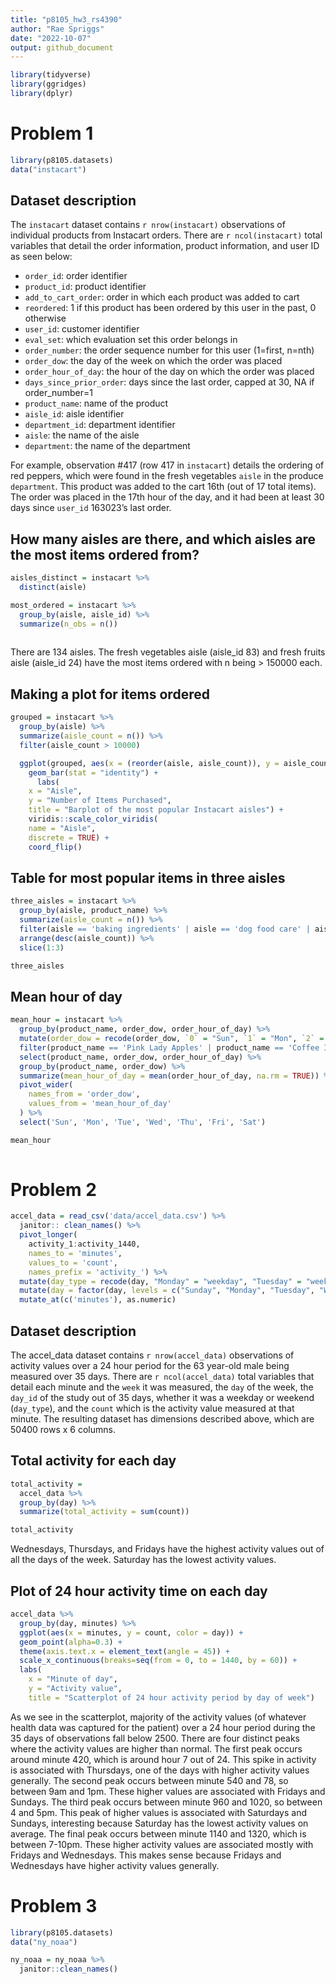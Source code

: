 ```yaml
---
title: "p8105_hw3_rs4390"
author: "Rae Spriggs"
date: "2022-10-07"
output: github_document
---
```


```r
library(tidyverse)
library(ggridges)
library(dplyr)
```

# Problem 1 

```r
library(p8105.datasets)
data("instacart")
```

## Dataset description
The `instacart` dataset contains `r nrow(instacart)` observations of individual products from Instacart orders. There are `r ncol(instacart)` total variables that detail the order information, product information, and user ID as seen below: 

* `order_id`: order identifier
* `product_id`: product identifier
* `add_to_cart_order`: order in which each product was added to cart
* `reordered`: 1 if this product has been ordered by this user in the past, 0 otherwise
* `user_id`: customer identifier
* `eval_set`: which evaluation set this order belongs in 
* `order_number`: the order sequence number for this user (1=first, n=nth)
* `order_dow`: the day of the week on which the order was placed
* `order_hour_of_day`: the hour of the day on which the order was placed
* `days_since_prior_order`: days since the last order, capped at 30, NA if order_number=1
* `product_name`: name of the product
* `aisle_id`: aisle identifier
* `department_id`: department identifier
* `aisle`: the name of the aisle
* `department`: the name of the department

For example, observation #417 (row 417 in `instacart`) details the ordering of red peppers, which were found in the fresh vegetables `aisle` in the produce `department`. This product was added to the cart 16th (out of 17 total items). The order was placed in the 17th hour of the day, and it had been at least 30 days since `user_id` 163023's last order. 

## How many aisles are there, and which aisles are the most items ordered from? 
```r
aisles_distinct = instacart %>% 
  distinct(aisle)

most_ordered = instacart %>% 
  group_by(aisle, aisle_id) %>% 
  summarize(n_obs = n())
  
```

There are 134 aisles. The fresh vegetables aisle (aisle_id 83) and fresh fruits aisle (aisle_id 24) have the most items ordered with n being > 150000 each. 

## Making a plot for items ordered 
```r
grouped = instacart %>% 
  group_by(aisle) %>% 
  summarize(aisle_count = n()) %>% 
  filter(aisle_count > 10000)

  ggplot(grouped, aes(x = (reorder(aisle, aisle_count)), y = aisle_count)) +
    geom_bar(stat = "identity") + 
      labs(
    x = "Aisle",
    y = "Number of Items Purchased",
    title = "Barplot of the most popular Instacart aisles") + 
    viridis::scale_color_viridis(
    name = "Aisle", 
    discrete = TRUE) + 
    coord_flip()
```

## Table for most popular items in three aisles 

```r
three_aisles = instacart %>% 
  group_by(aisle, product_name) %>% 
  summarize(aisle_count = n()) %>% 
  filter(aisle == 'baking ingredients' | aisle == 'dog food care' | aisle == 'packaged vegetables fruits') %>% 
  arrange(desc(aisle_count)) %>% 
  slice(1:3) 

three_aisles
```

## Mean hour of day

```r
mean_hour = instacart %>% 
  group_by(product_name, order_dow, order_hour_of_day) %>% 
  mutate(order_dow = recode(order_dow, `0` = "Sun", `1` = "Mon", `2` = "Tue", `3` = "Wed", `4` = "Thu", `5` = "Fri", `6` = "Sat")) %>% 
  filter(product_name == 'Pink Lady Apples' | product_name == 'Coffee Ice Cream') %>% 
  select(product_name, order_dow, order_hour_of_day) %>% 
  group_by(product_name, order_dow) %>% 
  summarize(mean_hour_of_day = mean(order_hour_of_day, na.rm = TRUE)) %>% 
  pivot_wider(
    names_from = 'order_dow',
    values_from = 'mean_hour_of_day'
  ) %>% 
  select('Sun', 'Mon', 'Tue', 'Wed', 'Thu', 'Fri', 'Sat')

mean_hour
  
```

# Problem 2 

```r
accel_data = read_csv('data/accel_data.csv') %>% 
  janitor:: clean_names() %>% 
  pivot_longer(
    activity_1:activity_1440, 
    names_to = 'minutes', 
    values_to = 'count', 
    names_prefix = 'activity_') %>% 
  mutate(day_type = recode(day, "Monday" = "weekday", "Tuesday" = "weekday", "Wednesday" = "weekday", "Thursday" = "weekday", "Friday" = "weekday", "Saturday" = "weekend", "Sunday" = "weekend")) %>% 
  mutate(day = factor(day, levels = c("Sunday", "Monday", "Tuesday", "Wednesday", "Thursday", "Friday", "Saturday")), day_type = factor(day_type)) %>% 
  mutate_at(c('minutes'), as.numeric)
```

## Dataset description 

The accel_data dataset contains `r nrow(accel_data)` observations of activity values over a 24 hour period for the 63 year-old male being measured over 35 days. There are `r ncol(accel_data)` total variables that detail each minute and the `week` it was measured, the `day` of the week, the `day_id` of the study out of 35 days, whether it was a weekday or weekend (`day_type`), and the `count` which is the activity value measured at that minute. The resulting dataset has dimensions described above, which are 50400 rows x 6 columns.

## Total activity for each day 

```r
total_activity = 
  accel_data %>% 
  group_by(day) %>% 
  summarize(total_activity = sum(count))

total_activity
```

Wednesdays, Thursdays, and Fridays have the highest activity values out of all the days of the week. Saturday has the lowest activity values. 

## Plot of 24 hour activity time on each day 

```r
accel_data %>%  
  group_by(day, minutes) %>% 
  ggplot(aes(x = minutes, y = count, color = day)) + 
  geom_point(alpha=0.3) + 
  theme(axis.text.x = element_text(angle = 45)) +
  scale_x_continuous(breaks=seq(from = 0, to = 1440, by = 60)) + 
  labs(
    x = "Minute of day",
    y = "Activity value",
    title = "Scatterplot of 24 hour activity period by day of week")
```

As we see in the scatterplot, majority of the activity values (of whatever health data was captured for the patient) over a 24 hour period during the 35 days of observations fall below 2500. There are four distinct peaks where the activity values are higher than normal. The first peak occurs around minute 420,  which is around hour 7 out of 24. This spike in activity is associated with Thursdays, one of the days with higher activity values generally. The second peak occurs between minute 540 and 78, so between 9am and 1pm. These higher values are associated with Fridays and Sundays. The third peak occurs between minute 960 and 1020, so between 4 and 5pm. This peak of higher values is associated with Saturdays and Sundays, interesting because Saturday has the lowest activity values on average. The final peak occurs between minute 1140 and 1320, which is between 7-10pm. These higher activity values are associated mostly with Fridays and Wednesdays. This makes sense because Fridays and Wednesdays have higher activity values generally. 


# Problem 3 

```r
library(p8105.datasets)
data("ny_noaa") 

ny_noaa = ny_noaa %>% 
  janitor::clean_names()
```
 
 